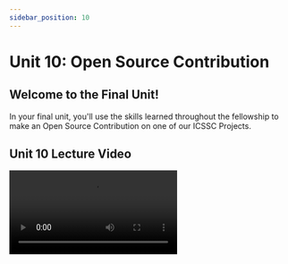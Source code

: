 ```yaml
---
sidebar_position: 10
---
```



# Unit 10: Open Source Contribution

## Welcome to the Final Unit!
In your final unit, you'll use the skills learned throughout the fellowship to make an Open Source Contribution on one of our ICSSC Projects. 

## Unit 10 Lecture Video
<Video src="https://www.youtube.com/embed/jk3LCtFAb9Y" />

## What is Open Source?
Open source software projects have their source code completely available for anyone to use and improve.
Most open source projects have their code on GitHub.
This makes it extremely easy for people to contribute to them. 

:::note Fun Fact
ICSSC projects are all open sourced. Over 50 students have contributed to the projects!
:::

## Making an Open Source Contribution

1. **Fork a project**

![Fork a project](../static/img/unit10/fork.png)

2. **Clone your forked project**

![Clone your forked project](../static/img/unit10/clone-fork.png)

3. **Make and commit changes**
```bash
git add <files>
git commit -m "Message"
```

4. **Push your changes to your forked project**
```bash
git push
```

5. **Open a pull request**

![Open a pull request](../static/img/unit10/open-pr.png)

![Create a pull request](../static/img/unit10/create-pr.png)


6. **Complete the Review Process**
Now you wait for your changes to be approved by a project maintainer. 

They might request additional changes before they approve your code and merge it into the project.
Making changes to an existing pull request is super easy.
From your computer, you simply commit the new changes and push.
The pull request should be automatically updated.

## Assignment

Your final task for the Fellowship will be to make a contribution to one of the [ICSSC Projects](https://github.com/icssc)!
We've set aside some simple issues with the `Fellowship` tag for y'all to work on.

- [AntAlmanac Issues](https://github.com/icssc/AntAlmanac/issues?q=is%3Aissue+is%3Aopen+label%3Afellowship)
- [PeterPortal API Issues](https://github.com/icssc/peterportal-public-api/issues?q=is%3Aissue+is%3Aopen+label%3Afellowship)
- [PeterPortal Client Issues](https://github.com/icssc/peterportal-client/issues?q=is%3Aissue+is%3Aopen+label%3Afellowship)
- [Zotistics Issues](https://github.com/icssc/Zotistics/issues?q=is%3Aissue+is%3Aopen+label%3Afellowship)
- [Fellowship Website Issues](https://github.com/icssc/fellowship/issues?q=is%3Aissue+is%3Aopen+label%3Afellowship)

Once you've found an issue that you like, leave a comment on it to claim the task.
You are only allowed to do one issue with the `Fellowship` tag because we want to make sure there are enough tasks for everyone.

However you are not limited to just these issues.
If you'd rather try a harder issue or if have your own idea for how to improve a project, feel free to do so!
You can work on as many other issues as you like.

If you have any questions about the projects, ask in the project Discord channels!  
#api-developers, #antalmanac, #peterportal-core, #zotistics

**Required Tasks**

- Open a Pull Request
- Complete the Feedback Survey

### Due Date
Saturday, June 11th at 11:59pm

### Submission

The first page of this Google Form is for the Capstone Assignment.
The second page is the Feedback Survey for the Fellowship. 

<iframe src="https://docs.google.com/forms/d/e/1FAIpQLSd79Z281FbUYdX3crbO7C2LdA3-Gdka5qhOdc70dznewQi8Cg/viewform" width="640" height="1056" frameborder="0" marginheight="0" marginwidth="0">Loading…</iframe>

### External Resources

- [Git With The Flow](https://www.notion.so/Git-With-The-Flow-20cf67a557ec492c9b801396b27a51cf)
- [How to Contribute to the API](https://api.peterportal.org/Contributing/how_to_contribute/)
- [https://www.dataschool.io/how-to-contribute-on-github/](https://www.dataschool.io/how-to-contribute-on-github/)
- [How to Open Source Like a Pro - Ben Awad](https://www.youtube.com/watch?v=MT6M_sqAuZo) (parody)
- Friendly Open Source Projects for beginners: [https://www.firsttimersonly.com/](https://www.firsttimersonly.com/)
